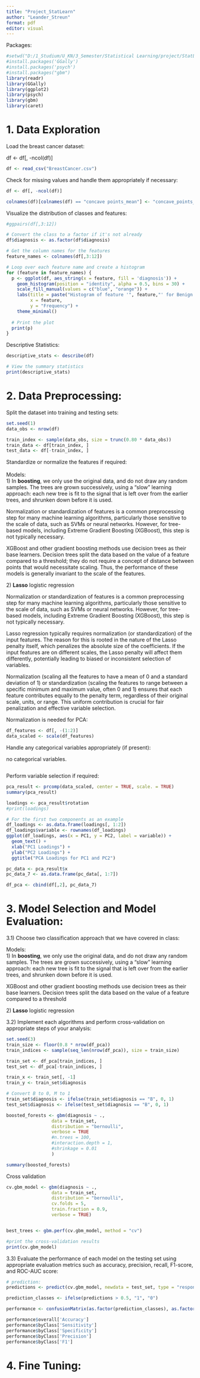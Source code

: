 ```yaml
---
title: "Project_StatLearn"
author: "Leander_Streun"
format: pdf
editor: visual
---
```


Packages:

```r
#setwd("D:/1_Studium/U_KN/3_Semester/Statistical Learning/project/StatLearn/Leander")
#install.packages('GGally')
#install.packages('psych')
#install.packages("gbm")
library(readr)
library(GGally)
library(ggplot2)
library(psych)
library(gbm)
library(caret)
```

# 1. Data Exploration

Load the breast cancer dataset:

df \<- df\[, -ncol(df)\]

```r
df <- read_csv("BreastCancer.csv")
```

Check for missing values and handle them appropriately if necessary:

```r
df <- df[, -ncol(df)]
```

```r
colnames(df)[colnames(df) == "concave points_mean"] <- "concave_points_mean"
```

Visualize the distribution of classes and features:

```r
#ggpairs(df[,3:12])
```

```r
# Convert the class to a factor if it's not already
df$diagnosis <- as.factor(df$diagnosis)

# Get the column names for the features
feature_names <- colnames(df[,3:12])

# Loop over each feature name and create a histogram
for (feature in feature_names) {
  p <- ggplot(df, aes_string(x = feature, fill = 'diagnosis')) +
    geom_histogram(position = "identity", alpha = 0.5, bins = 30) +
    scale_fill_manual(values = c("blue", "orange")) +
    labs(title = paste("Histogram of feature '", feature,"' for Benign and Malignant Tumors"),
         x = feature,
         y = "Frequency") +
    theme_minimal()
  
  # Print the plot
  print(p)
}
```

Descriptive Statistics:

```r
descriptive_stats <- describe(df)

# View the summary statistics
print(descriptive_stats)
```

# 2. Data Preprocessing:

Split the dataset into training and testing sets:

```r
set.seed(1)
data_obs <- nrow(df)

train_index <- sample(data_obs, size = trunc(0.80 * data_obs))
train_data <- df[train_index, ]
test_data <- df[-train_index, ]
```

Standardize or normalize the features if required:\
\
Models:\
1) In **boosting**, we only use the original data, and do not draw any random samples. The trees are grown successively, using a “slow” learning approach: each new tree is fit to the signal that is left over from the earlier trees, and shrunken down before it is used.

Normalization or standardization of features is a common preprocessing step for many machine learning algorithms, particularly those sensitive to the scale of data, such as SVMs or neural networks. However, for tree-based models, including Extreme Gradient Boosting (XGBoost), this step is not typically necessary.

XGBoost and other gradient boosting methods use decision trees as their base learners. Decision trees split the data based on the value of a feature compared to a threshold; they do not require a concept of distance between points that would necessitate scaling. Thus, the performance of these models is generally invariant to the scale of the features.

2\) **Lasso** logistic regression

Normalization or standardization of features is a common preprocessing step for many machine learning algorithms, particularly those sensitive to the scale of data, such as SVMs or neural networks. However, for tree-based models, including Extreme Gradient Boosting (XGBoost), this step is not typically necessary.

Lasso regression typically requires normalization (or standardization) of the input features. The reason for this is rooted in the nature of the Lasso penalty itself, which penalizes the absolute size of the coefficients. If the input features are on different scales, the Lasso penalty will affect them differently, potentially leading to biased or inconsistent selection of variables.

Normalization (scaling all the features to have a mean of 0 and a standard deviation of 1) or standardization (scaling the features to range between a specific minimum and maximum value, often 0 and 1) ensures that each feature contributes equally to the penalty term, regardless of their original scale, units, or range. This uniform contribution is crucial for fair penalization and effective variable selection.

Normalization is needed for PCA:

```r
df_features <- df[, -(1:2)]
data_scaled <- scale(df_features)
```

Handle any categorical variables appropriately (if present):\

no categorical variables.

```r

```

Perform variable selection if required:

```r
pca_result <- prcomp(data_scaled, center = TRUE, scale. = TRUE)
summary(pca_result)
```

```r
loadings <- pca_result$rotation
#print(loadings)
```

```r
# For the first two components as an example
df_loadings <- as.data.frame(loadings[, 1:2]) 
df_loadings$variable <- rownames(df_loadings)
ggplot(df_loadings, aes(x = PC1, y = PC2, label = variable)) +
  geom_text() +
  xlab("PC1 Loadings") +
  ylab("PC2 Loadings") +
  ggtitle("PCA Loadings for PC1 and PC2")
```

```r
pc_data <- pca_result$x
pc_data_7 <- as.data.frame(pc_data[, 1:7])
```

```r
df_pca <- cbind(df[,2], pc_data_7)
```

# 3. Model Selection and Model Evaluation:

3.1) Choose two classification approach that we have covered in class:

Models:\
1) In **boosting**, we only use the original data, and do not draw any random samples. The trees are grown successively, using a “slow” learning approach: each new tree is fit to the signal that is left over from the earlier trees, and shrunken down before it is used.

XGBoost and other gradient boosting methods use decision trees as their base learners. Decision trees split the data based on the value of a feature compared to a threshold

2\) **Lasso** logistic regression

3.2) Implement each algorithms and perform cross-validation on appropriate steps of your analysis:

```r
set.seed(3)
train_size <- floor(0.8 * nrow(df_pca))
train_indices <- sample(seq_len(nrow(df_pca)), size = train_size)
```

```r
train_set <- df_pca[train_indices, ]
test_set <- df_pca[-train_indices, ]
```

```r
train_x <- train_set[, -1]
train_y <- train_set$diagnosis
```

```r
# Convert B to 0, M to 1
train_set$diagnosis <- ifelse(train_set$diagnosis == "B", 0, 1)
test_set$diagnosis <- ifelse(test_set$diagnosis == "B", 0, 1)
```

```r
boosted_forests <- gbm(diagnosis ~ ., 
                 data = train_set, 
                 distribution = "bernoulli",
                 verbose = TRUE
                 #n.trees = 100, 
                 #interaction.depth = 1,
                 #shrinkage = 0.01
                 )
```

```r
summary(boosted_forests)
```

Cross validation

```r
cv.gbm_model <- gbm(diagnosis ~ ., 
                 data = train_set, 
                 distribution = "bernoulli",
                 cv.folds = 5,
                 train.fraction = 0.9,
                 verbose = TRUE)


best_trees <- gbm.perf(cv.gbm_model, method = "cv")

#print the cross-validation results
print(cv.gbm_model)
```

3.3) Evaluate the performance of each model on the testing set using appropriate evaluation metrics such as accuracy, precision, recall, F1-score, and ROC-AUC score:

```r
# prediction:
predictions <- predict(cv.gbm_model, newdata = test_set, type = "response")
```

```r
prediction_classes <- ifelse(predictions > 0.5, "1", "0")
```

```r
performance <- confusionMatrix(as.factor(prediction_classes), as.factor(test_set$diagnosis))
```

```r
performance$overall['Accuracy']
performance$byClass['Sensitivity']
performance$byClass['Specificity']
performance$byClass['Precision']
performance$byClass['F1']
```

# 4. Fine Tuning: 

```r

```
